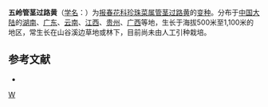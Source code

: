 {{Infraspeciesbox
| image = 
| image_caption = 
| status = 
| status_system = 
| genus = Lysimachia
| species = fistulosa
| varietas = wulingensis
| authority = Chen et [[胡启明|C. M. Hu]]
| synonyms = 
}}
'''五岭管茎过路黄'''（[[学名|学名]]：{{lang|la|''Lysimachia fistulosa'' var. ''wulingensis''}}）为[[报春花科|报春花科]][[珍珠菜属|珍珠菜属]][[管茎过路黄|管茎过路黄]]的[[变种|变种]]。分布于[[中国大陆|中国大陆]]的[[湖南|湖南]]、[[广东|广东]]、[[云南|云南]]、[[江西|江西]]、[[贵州|贵州]]、[[广西|广西]]等地，生长于海拔500米至1,100米的地区，常生长在山谷溪边草地或林下，目前尚未由人工引种栽培。

== 参考文献 ==
<div class="references-small">
* {{cite web| url =http://www.bioinfo.cn/db05/KmzwSpecies.php?action=view&id=30197| title =五岭管茎过路黄（变种）| work =《中国高等植物数据库全库》| publisher =中国科学院微生物研究所| author =昆明植物研究所| accessdate =2009-02-26| deadurl =yes| archiveurl =https://web.archive.org/web/20160305003136/http://www.bioinfo.cn/db05/KmzwSpecies.php?action=view&id=30197| archivedate =2016-03-05}}
</div>
{{Taxonbar|from=Q10881733}}

[[Category:珍珠菜属|W]]


{{植物小作品}}